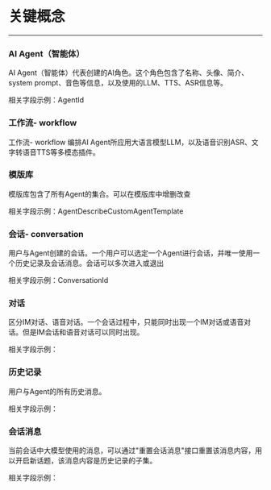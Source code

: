 # 关键概念
---

### AI Agent（智能体）

AI Agent（智能体）代表创建的AI角色。这个角色包含了名称、头像、简介、system prompt、音色等信息，以及使用的LLM、TTS、ASR信息等。

相关字段示例：AgentId

### 工作流- workflow

工作流- workflow 编排AI Agent所应用大语言模型LLM，以及语音识别ASR、文字转语音TTS等多模态插件。

### 模版库

模版库包含了所有Agent的集合。可以在模版库中增删改查

相关字段示例：AgentDescribeCustomAgentTemplate

### 会话- conversation

用户与Agent创建的会话。一个用户可以选定一个Agent进行会话，并唯一使用一个历史记录及会话消息。会话可以多次进入或退出

相关字段示例：ConversationId

### 对话

区分IM对话、语音对话。一个会话过程中，只能同时出现一个IM对话或语音对话。但是IM会话和语音对话可以同时出现。

相关字段示例：

### 历史记录

用户与Agent的所有历史消息。

相关字段示例：

### 会话消息

当前会话中大模型使用的消息，可以通过"重置会话消息"接口重置该消息内容，用以开启新话题，该消息内容是历史记录的子集。

相关字段示例：
